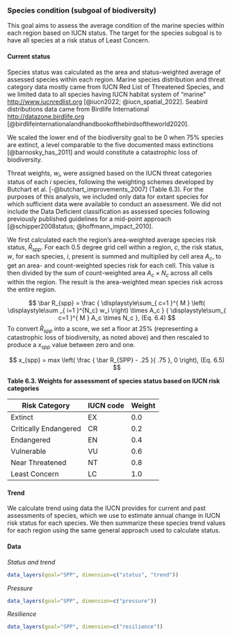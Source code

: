 ### Species condition (subgoal of biodiversity)

This goal aims to assess the average condition of the marine species within each region based on IUCN status.  The target for the species subgoal is to have all species at a risk status of Least Concern. 

#### Current status

Species status was calculated as the area and status-weighted average of assessed species within each region. Marine species distribution and threat category data mostly came from IUCN Red List of Threatened Species, and we limited data to all species having IUCN habitat system of "marine" [http://www.iucnredlist.org](http://www.iucnredlist.org) [@iucn2022; @iucn_spatial_2022]. Seabird distributions data came from Birdlife International [http://datazone.birdlife.org](http://datazone.birdlife.org) [@birdlifeinternationalandhandbookofthebirdsoftheworld2020].   

We scaled the lower end of the biodiversity goal to be 0 when 75% species are extinct, a level comparable to the five documented mass extinctions [@barnosky_has_2011] and would constitute a catastrophic loss of biodiversity. 

Threat weights, $w_{i}$, were assigned based on the IUCN threat categories status of each $i$ species, following the weighting schemes developed by Butchart et al. [-@butchart_improvements_2007] (Table 6.3). For the purposes of this analysis, we included only data for extant species for which sufficient data were available to conduct an assessment. We did not include the Data Deficient classification as assessed species following previously published guidelines for a mid-point approach [@schipper2008status; @hoffmann_impact_2010].

We first calculated each the region’s area-weighted average species risk status, $\bar R_{spp}$. For each 0.5 degree grid cell within a region, $c$, the risk status, $w$, for each species, $i$, present is summed and multiplied by cell area $A_c$, to get an area- and count-weighted species risk for each cell.  This value is then divided by the sum of count-weighted area $A_c \times N_c$ across all cells within the region.  The result is the area-weighted mean species risk across the entire region.

$$
\bar R_{spp} = \frac { \displaystyle\sum_{ c=1 }^{ M } \left( \displaystyle\sum _{ i=1 }^{N_c} w_i \right) \times A_c } 
                { \displaystyle\sum_{ c=1 }^{ M } A_c \times N_c },  (Eq. 6.4)
$$
To convert $\bar R_{spp}$ into a score, we set a floor at 25% (representing a catastrophic loss of biodiversity, as noted above) and then rescaled to produce a $x_{spp}$ value between zero and one.

$$
x_{spp} = max \left( \frac { \bar R_{SPP} - .25 }{ .75 }, 0 \right), (Eq. 6.5)
$$


**Table 6.3. Weights for assessment of species status based on IUCN risk categories**

| Risk Category   | IUCN code | Weight|
|-----------------|-----------|-------|
| Extinct         |     EX    |  0.0  |
| Critically Endangered | CR  |  0.2  |
| Endangered      |     EN    |  0.4  |
| Vulnerable      |     VU    |  0.6  |
| Near Threatened |     NT    |  0.8  |
| Least Concern   |     LC    |  1.0  |

#### Trend
We calculate trend using data the IUCN provides for current and past assessments of species, which we use to estimate annual change in IUCN risk status for each species.  We then summarize these species trend values for each region using the same general approach used to calculate status. 

#### Data
_Status and trend_

```r
data_layers(goal="SPP", dimension=c("status", "trend"))
```

_Pressure_

```r
data_layers(goal="SPP", dimension=c("pressure"))
```

_Resilience_

```r
data_layers(goal="SPP", dimension=c("resilience"))
```

